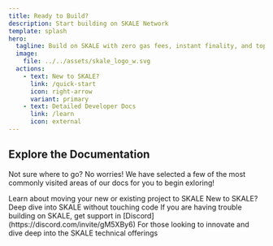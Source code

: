 ```yaml
---
title: Ready to Build? 
description: Start building on SKALE Network
template: splash
hero:
  tagline: Build on SKALE with zero gas fees, instant finality, and top-tier DX
  image:
    file: ../../assets/skale_logo_w.svg
  actions:
    - text: New to SKALE?
      link: /quick-start
      icon: right-arrow
      variant: primary
    - text: Detailed Developer Docs
      link: /learn
      icon: external
---
```



## Explore the Documentation

Not sure where to go? No worries! We have selected a few of the most commonly visited areas of our docs for you to begin exloring!

<CardGrid>
	<Card title="Quick Start" icon="add-document">
		Learn about moving your new or existing project to SKALE
	</Card>
	<Card title="Learn about SKALE" icon="information">
		New to SKALE? Deep dive into SKALE without touching code
	</Card>
	<Card title="Issues + Support" icon="error">
		If you are having trouble building on SKALE, get support in [Discord](https://discord.com/invite/gM5XBy6)
	</Card>
	<Card title="Developer Deep Dive" icon="laptop">
		For those looking to innovate and dive deep into the SKALE technical offerings
	</Card>
</CardGrid>